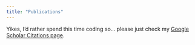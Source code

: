 ```yaml
---
title: "Publications"
---
```


Yikes, I'd rather spend this time coding so... please just check my [Google Scholar Citations page](https://scholar.google.com/citations?hl=en&user=pa6Zh9QAAAAJ&view_op=list_works&sortby=pubdate).
